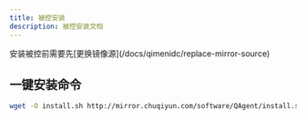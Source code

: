 ```yaml
---
title: 被控安装
description: 被控安装文档
---
```


<Callout>
  安装被控前需要先[更换镜像源](/docs/qimenidc/replace-mirror-source)
</Callout>

## 一键安装命令

```bash
wget -O install.sh http://mirror.chuqiyun.com/software/QAgent/install.sh && bash install.sh
```
